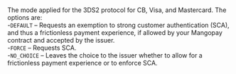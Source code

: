 <ResponseField name="SecureMode" type="string"   
default="**Default value:** DEFAULT">    
The mode applied for the 3DS2 protocol for CB, Visa, and Mastercard. The options are:  
-`DEFAULT` – Requests an exemption to strong customer authentication (SCA), and thus a frictionless payment experience, if allowed by your Mangopay contract and accepted by the issuer.  
-`FORCE` – Requests SCA.  
-`NO_CHOICE` – Leaves the choice to the issuer whether to allow for a frictionless payment experience or to enforce SCA.  
</ResponseField>